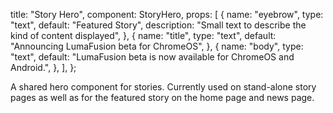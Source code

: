 
  title: "Story Hero",
  component: StoryHero,
  props: [
    {
      name: "eyebrow",
      type: "text",
      default: "Featured Story",
      description: "Small text to describe the kind of content displayed",
    },
    {
      name: "title",
      type: "text",
      default: "Announcing LumaFusion beta for ChromeOS",
    },
    {
      name: "body",
      type: "text",
      default: "LumaFusion beta is now available for ChromeOS and Android.",
    },
  ],
};

A shared hero component for stories. Currently used on stand-alone story pages as well as for the featured story on the home page and news page.
